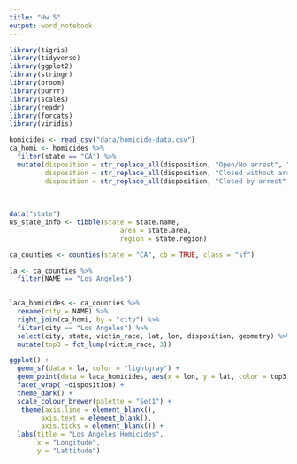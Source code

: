 ```yaml
---
title: "Hw 5"
output: word_notebook
---
```

```r
library(tigris)
library(tidyverse)
library(ggplot2)
library(stringr)
library(broom)
library(purrr)
library(scales)
library(readr)
library(forcats)
library(viridis)
```


```r
 
homicides <- read_csv("data/homicide-data.csv")
ca_homi <- homicides %>%
  filter(state == "CA") %>%
  mutate(disposition = str_replace_all(disposition, "Open/No arrest", "unsolved"),
         disposition = str_replace_all(disposition, "Closed without arrest", "unsolved"),
         disposition = str_replace_all(disposition, "Closed by arrest", "solved"))
          
         
         
data("state")
us_state_info <- tibble(state = state.name, 
                            area = state.area,
                            region = state.region)  

ca_counties <- counties(state = "CA", cb = TRUE, class = "sf")

la <- ca_counties %>%
  filter(NAME == "Los Angeles") 
  

laca_homicides <- ca_counties %>%
  rename(city = NAME) %>%
  right_join(ca_homi, by = "city") %>%
  filter(city == "Los Angeles") %>%
  select(city, state, victim_race, lat, lon, disposition, geometry) %>%
  mutate(top3 = fct_lump(victim_race, 3))
```


```r
ggplot() +
  geom_sf(data = la, color = "lightgray") + 
  geom_point(data = laca_homicides, aes(x = lon, y = lat, color = top3)) +
  facet_wrap( ~disposition) + 
  theme_dark() +
  scale_colour_brewer(palette = "Set1") +
   theme(axis.line = element_blank(),
        axis.text = element_blank(),
        axis.ticks = element_blank()) +
  labs(title = "Los Angeles Homicides",
       x = "Longitude",
       y = "Lattitude") 
 



```



